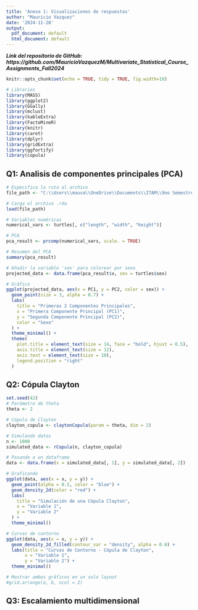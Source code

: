 ```yaml
---
title: 'Anexo 1: Visualizaciones de respuestas'
author: "Mauricio Vazquez"
date: '2024-11-28'
output:
  pdf_document: default
  html_document: default
---
```


***Link del repositorio de GitHub: https://github.com/MauricioVazquezM/Multivariate_Statistical_Course_Assignments_Fall2024***

```r
knitr::opts_chunk$set(echo = TRUE, tidy = TRUE, fig.width=10)

# Libraries
library(MASS)  
library(ggplot2)
library(GGally)
library(mclust)
library(kableExtra)
library(FactoMineR)
library(knitr)
library(caret)
library(dplyr)
library(gridExtra)
library(ggfortify)
library(copula)
```

## Q1: Analisis de componentes principales (PCA)

```r
# Especifica la ruta al archivo
file_path <- "C:\\Users\\mauva\\OneDrive\\Documents\\ITAM\\9no Semestre\\METODOS MULTIVARIADOS\\REPOSITORIO\\Multivariate_Statistical_Course_Assignments_Fall2024\\EXAM 02\\turtles.rda"

# Carga el archivo .rda
load(file_path)

# Variables numéricas
numerical_vars <- turtles[, c("length", "width", "height")]

# PCA
pca_result <- prcomp(numerical_vars, scale. = TRUE)

# Resumen del PCA
summary(pca_result)

# Añadir la variable 'sex' para colorear por sexo
projected_data <- data.frame(pca_result$x, sex = turtles$sex)

# Gráfico
ggplot(projected_data, aes(x = PC1, y = PC2, color = sex)) +
  geom_point(size = 3, alpha = 0.7) +
  labs(
    title = "Primeras 2 Componentes Principales",
    x = "Primera Componente Principal (PC1)",
    y = "Segunda Componente Principal (PC2)",
    color = "Sexo"
  ) +
  theme_minimal() +
  theme(
    plot.title = element_text(size = 14, face = "bold", hjust = 0.5),
    axis.title = element_text(size = 12),
    axis.text = element_text(size = 10),
    legend.position = "right"
  )
```


\newpage

## Q2: Cópula Clayton

```r
set.seed(42) 
# Parámetro de theta
theta <- 2  

# Cópula de Clayton
clayton_copula <- claytonCopula(param = theta, dim = 2)

# Simulando datos
n <- 1000  
simulated_data <- rCopula(n, clayton_copula)

# Pasando a un dataframe
data <- data.frame(x = simulated_data[, 1], y = simulated_data[, 2])

# Graficando
ggplot(data, aes(x = x, y = y)) +
  geom_point(alpha = 0.5, color = "blue") +
  geom_density_2d(color = "red") + 
  labs(
    title = "Simulación de una Cópula Clayton",
    x = "Variable 1",
    y = "Variable 2"
  ) +
  theme_minimal()

# Curvas de contorno
ggplot(data, aes(x = x, y = y)) +
  geom_density_2d_filled(contour_var = "density", alpha = 0.6) +
  labs(title = "Curvas de Contorno - Cópula de Clayton",
       x = "Variable 1",
       y = "Variable 2") +
  theme_minimal()

# Mostrar ambos gráficos en un solo layout
#grid.arrange(a, b, ncol = 2)
```


\newpage

## Q3: Escalamiento multidimensional
